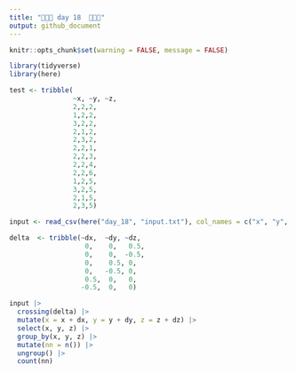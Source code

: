 ```yaml
---
title: "🎄🎄🎄 day 18  🎄🎄🎄"
output: github_document
---
```

```r
knitr::opts_chunk$set(warning = FALSE, message = FALSE)
```

```r
library(tidyverse)
library(here)
```

```r
test <- tribble(
                ~x, ~y, ~z,
                2,2,2,
                1,2,2,
                3,2,2,
                2,1,2,
                2,3,2,
                2,2,1,
                2,2,3,
                2,2,4,
                2,2,6,
                1,2,5,
                3,2,5,
                2,1,5,
                2,3,5)

input <- read_csv(here("day_18", "input.txt"), col_names = c("x", "y", "z"))
```

```r
delta  <- tribble(~dx,  ~dy, ~dz,
                   0,    0,   0.5,
                   0,    0,  -0.5,
                   0,    0.5, 0,
                   0,   -0.5, 0,
                   0.5,  0,   0,
                  -0.5,  0,   0)

input |> 
  crossing(delta) |> 
  mutate(x = x + dx, y = y + dy, z = z + dz) |> 
  select(x, y, z) |> 
  group_by(x, y, z) |> 
  mutate(nn = n()) |> 
  ungroup() |>
  count(nn)

```

```r

```


